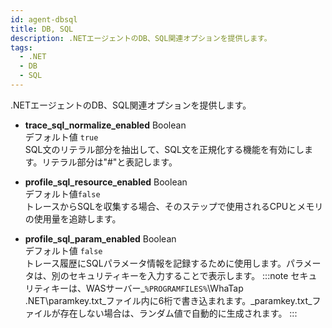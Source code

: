 ```yaml
---
id: agent-dbsql
title: DB, SQL
description: .NETエージェントのDB、SQL関連オプションを提供します。
tags:
  - .NET
  - DB
  - SQL
---
```


.NETエージェントのDB、SQL関連オプションを提供します。

-   **trace_sql_normalize_enabled** <span class='type'>Boolean</span><br/>デフォルト値 `true`<br/>
    SQL文のリテラル部分を抽出して、SQL文を正規化する機能を有効にします。リテラル部分は"#"と表記します。

-   **profile_sql_resource_enabled** <span class='type'>Boolean</span><br/>デフォルト値`false`<br/>
    トレースからSQLを収集する場合、そのステップで使用されるCPUとメモリの使用量を追跡します。

-   **profile_sql_param_enabled** <span class='type'>Boolean</span><br/>デフォルト値 `false`<br/>
        トレース履歴にSQLパラメータ情報を記録するために使用します。パラメータは、別のセキュリティキーを入力することで表示します。
    :::note
    セキュリティキーは、WASサーバー_`%PROGRAMFILES%`\\WhaTap .NET\\paramkey.txt_ファイル内に6桁で書き込まれます。_paramkey.txt_ファイルが存在しない場合は、ランダム値で自動的に生成されます。
    :::
